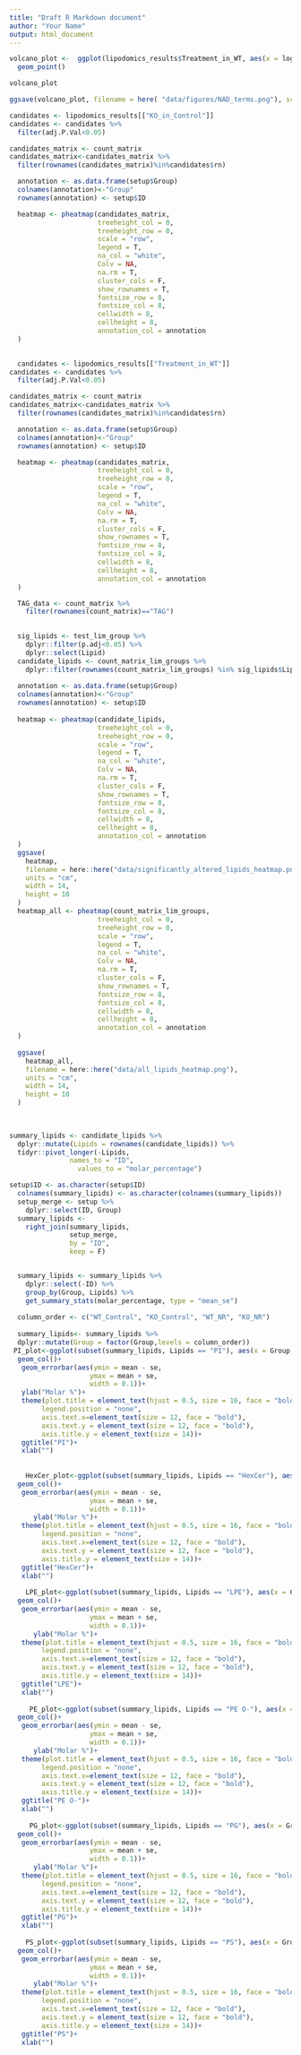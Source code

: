 ```yaml
---
title: "Draft R Markdown document"
author: "Your Name"
output: html_document
---
```


```r



volcano_plot <-  ggplot(lipodomics_results$Treatment_in_WT, aes(x = logFC, y = -log10(adj.P.Val))) +
  geom_point()

volcano_plot

ggsave(volcano_plot, filename = here( "data/figures/NAD_terms.png"), scale = 2.5)


```

```r

candidates <- lipodomics_results[["KO_in_Control"]]
candidates <- candidates %>% 
  filter(adj.P.Val<0.05)

candidates_matrix <- count_matrix
candidates_matrix<-candidates_matrix %>% 
  filter(rownames(candidates_matrix)%in%candidates$rn)

  annotation <- as.data.frame(setup$Group)
  colnames(annotation)<-"Group"
  rownames(annotation) <- setup$ID

  heatmap <- pheatmap(candidates_matrix,
                      treeheight_col = 0,
                      treeheight_row = 0,
                      scale = "row",
                      legend = T,
                      na_col = "white",
                      Colv = NA,
                      na.rm = T,
                      cluster_cols = F,
                      show_rownames = T,
                      fontsize_row = 8,
                      fontsize_col = 8,
                      cellwidth = 8,
                      cellheight = 8,
                      annotation_col = annotation
  )

  
  candidates <- lipodomics_results[["Treatment_in_WT"]]
candidates <- candidates %>% 
  filter(adj.P.Val<0.05)

candidates_matrix <- count_matrix
candidates_matrix<-candidates_matrix %>% 
  filter(rownames(candidates_matrix)%in%candidates$rn)

  annotation <- as.data.frame(setup$Group)
  colnames(annotation)<-"Group"
  rownames(annotation) <- setup$ID

  heatmap <- pheatmap(candidates_matrix,
                      treeheight_col = 0,
                      treeheight_row = 0,
                      scale = "row",
                      legend = T,
                      na_col = "white",
                      Colv = NA,
                      na.rm = T,
                      cluster_cols = F,
                      show_rownames = T,
                      fontsize_row = 8,
                      fontsize_col = 8,
                      cellwidth = 8,
                      cellheight = 8,
                      annotation_col = annotation
  )

  TAG_data <- count_matrix %>% 
    filter(rownames(count_matrix)=="TAG")

  
  sig_lipids <- test_lim_group %>% 
    dplyr::filter(p.adj<0.05) %>% 
    dplyr::select(Lipid)
  candidate_lipids <- count_matrix_lim_groups %>% 
    dplyr::filter(rownames(count_matrix_lim_groups) %in% sig_lipids$Lipid)
  
  annotation <- as.data.frame(setup$Group)
  colnames(annotation)<-"Group"
  rownames(annotation) <- setup$ID
  
  heatmap <- pheatmap(candidate_lipids,
                      treeheight_col = 0,
                      treeheight_row = 0,
                      scale = "row",
                      legend = T,
                      na_col = "white",
                      Colv = NA,
                      na.rm = T,
                      cluster_cols = F,
                      show_rownames = T,
                      fontsize_row = 8,
                      fontsize_col = 8,
                      cellwidth = 8,
                      cellheight = 8,
                      annotation_col = annotation
  )
  ggsave(
    heatmap,
    filename = here::here("data/significantly_altered_lipids_heatmap.png"),
    units = "cm",
    width = 14,
    height = 10
  )
  heatmap_all <- pheatmap(count_matrix_lim_groups,
                      treeheight_col = 0,
                      treeheight_row = 0,
                      scale = "row",
                      legend = T,
                      na_col = "white",
                      Colv = NA,
                      na.rm = T,
                      cluster_cols = F,
                      show_rownames = T,
                      fontsize_row = 8,
                      fontsize_col = 8,
                      cellwidth = 8,
                      cellheight = 8,
                      annotation_col = annotation
  )
  
  ggsave(
    heatmap_all,
    filename = here::here("data/all_lipids_heatmap.png"),
    units = "cm",
    width = 14,
    height = 10
  )
  
    
```

```r

summary_lipids <- candidate_lipids %>% 
  dplyr::mutate(Lipids = rownames(candidate_lipids)) %>% 
  tidyr::pivot_longer(-Lipids, 
               names_to = "ID",
                 values_to = "molar_percentage")

setup$ID <- as.character(setup$ID)
  colnames(summary_lipids) <- as.character(colnames(summary_lipids))
  setup_merge <- setup %>%
    dplyr::select(ID, Group)
  summary_lipids <-
    right_join(summary_lipids,
               setup_merge,
               by = "ID",
               keep = F)


  summary_lipids <- summary_lipids %>% 
    dplyr::select(-ID) %>% 
    group_by(Group, Lipids) %>% 
    get_summary_stats(molar_percentage, type = "mean_se")
  
  column_order <- c("WT_Control", "KO_Control", "WT_NR", "KO_NR")
  
  summary_lipids<- summary_lipids %>%
  dplyr::mutate(Group = factor(Group,levels = column_order))
 PI_plot<-ggplot(subset(summary_lipids, Lipids == "PI"), aes(x = Group, y = mean, fill = Group))+
  geom_col()+
   geom_errorbar(aes(ymin = mean - se,
                    ymax = mean + se,
                    width = 0.1))+
   ylab("Molar %")+
   theme(plot.title = element_text(hjust = 0.5, size = 16, face = "bold"),
        legend.position = "none",
        axis.text.x=element_text(size = 12, face = "bold"),
        axis.text.y = element_text(size = 12, face = "bold"),
        axis.title.y = element_text(size = 14))+
   ggtitle("PI")+
   xlab("")
 
  
    HexCer_plot<-ggplot(subset(summary_lipids, Lipids == "HexCer"), aes(x = Group, y = mean, fill = Group))+
  geom_col()+
   geom_errorbar(aes(ymin = mean - se,
                    ymax = mean + se,
                    width = 0.1))+
      ylab("Molar %")+
   theme(plot.title = element_text(hjust = 0.5, size = 16, face = "bold"),
        legend.position = "none",
        axis.text.x=element_text(size = 12, face = "bold"),
        axis.text.y = element_text(size = 12, face = "bold"),
        axis.title.y = element_text(size = 14))+
   ggtitle("HexCer")+
   xlab("")
    
    LPE_plot<-ggplot(subset(summary_lipids, Lipids == "LPE"), aes(x = Group, y = mean, fill = Group))+
  geom_col()+
   geom_errorbar(aes(ymin = mean - se,
                    ymax = mean + se,
                    width = 0.1))+
      ylab("Molar %")+
   theme(plot.title = element_text(hjust = 0.5, size = 16, face = "bold"),
        legend.position = "none",
        axis.text.x=element_text(size = 12, face = "bold"),
        axis.text.y = element_text(size = 12, face = "bold"),
        axis.title.y = element_text(size = 14))+
   ggtitle("LPE")+
   xlab("")
    
     PE_plot<-ggplot(subset(summary_lipids, Lipids == "PE O-"), aes(x = Group, y = mean, fill = Group))+
  geom_col()+
   geom_errorbar(aes(ymin = mean - se,
                    ymax = mean + se,
                    width = 0.1))+
      ylab("Molar %")+
   theme(plot.title = element_text(hjust = 0.5, size = 16, face = "bold"),
        legend.position = "none",
        axis.text.x=element_text(size = 12, face = "bold"),
        axis.text.y = element_text(size = 12, face = "bold"),
        axis.title.y = element_text(size = 14))+
   ggtitle("PE O-")+
   xlab("")
      
     PG_plot<-ggplot(subset(summary_lipids, Lipids == "PG"), aes(x = Group, y = mean, fill = Group))+
  geom_col()+
   geom_errorbar(aes(ymin = mean - se,
                    ymax = mean + se,
                    width = 0.1))+
      ylab("Molar %")+
   theme(plot.title = element_text(hjust = 0.5, size = 16, face = "bold"),
        legend.position = "none",
        axis.text.x=element_text(size = 12, face = "bold"),
        axis.text.y = element_text(size = 12, face = "bold"),
        axis.title.y = element_text(size = 14))+
   ggtitle("PG")+
   xlab("")
    
    PS_plot<-ggplot(subset(summary_lipids, Lipids == "PS"), aes(x = Group, y = mean, fill = Group))+
  geom_col()+
   geom_errorbar(aes(ymin = mean - se,
                    ymax = mean + se,
                    width = 0.1))+
      ylab("Molar %")+
   theme(plot.title = element_text(hjust = 0.5, size = 16, face = "bold"),
        legend.position = "none",
        axis.text.x=element_text(size = 12, face = "bold"),
        axis.text.y = element_text(size = 12, face = "bold"),
        axis.title.y = element_text(size = 14))+
   ggtitle("PS")+
   xlab("")
      
     
```

